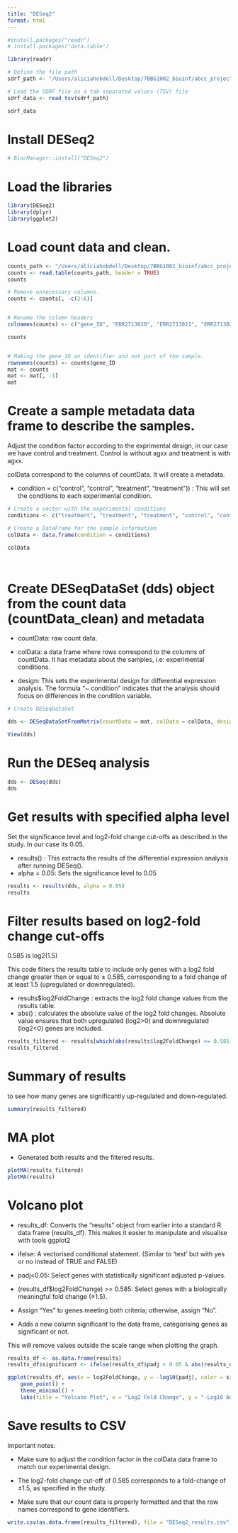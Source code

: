 ```yaml
---
title: "DESeq2"
format: html
---
```


```r

#install.packages("readr")
# install.packages("data.table")

library(readr)

# Define the file path
sdrf_path <- "/Users/aliciahobdell/Desktop/7BBG1002_bioinf/abcc_project/data/experiment_metadata/E-MTAB-7074.sdrf.txt"

# Load the SDRF file as a tab-separated values (TSV) file
sdrf_data <- read_tsv(sdrf_path)

sdrf_data
```

# Install DESeq2

```r
# BiocManager::install("DESeq2")
```

# Load the libraries

```r

library(DESeq2)
library(dplyr)
library(ggplot2)


```

# Load count data and clean.

```r

counts_path <- "/Users/aliciahobdell/Desktop/7BBG1002_bioinf/abcc_project/data/processed_data/count_files/all_samples_counts.txt"
counts <- read.table(counts_path, header = TRUE)
counts

# Remove unnecessary columns. 
counts <- counts[, -c(2:6)]


# Rename the column headers
colnames(counts) <- c("gene_ID", "ERR2713020", "ERR2713021", "ERR2713022", "ERR2713023", "ERR2713024", "ERR2713025")

counts


# Making the gene_ID an identifier and not part of the sample.
rownames(counts) <- counts$gene_ID
mat <- counts
mat <- mat[, -1]
mat
```

# Create a sample metadata data frame to describe the samples.

Adjust the condition factor according to the exprimental design, in our case we have control and treatment. Control is without agxx and treatment is with agxx.

colData correspond to the columns of countData. It will create a metadata.

-   condition = c("control", "control", "treatment", "treatment")) : This will set the condtions to each experimental condition.

```r


# Create a vector with the experimental conditions
conditions <- c("treatment", "treatment", "treatment", "control", "control", "control")

# Create a DataFrame for the sample information 
colData <- data.frame(condition = conditions)

colData




```

# Create DESeqDataSet (dds) object from the count data (countData_clean) and metadata

-   countData: raw count data.

-   colData: a data frame where rows correspond to the columns of countData. It has metadata about the samples, i.e: experimental conditions.

-   design: This sets the experimental design for differential expression analysis. The formula "\~ condition" indicates that the analysis should focus on differences in the condition variable.

```r
# Create DESeqDataSet

dds <- DESeqDataSetFromMatrix(countData = mat, colData = colData, design = ~ condition)

View(dds)
```

# Run the DESeq analysis

```r
dds <- DESeq(dds)
dds
```

# Get results with specified alpha level

Set the significance level and log2-fold change cut-offs as described in the study. In our case its 0.05.

-   results() : This extracts the results of the differential expression analysis after running DESeq().
-   alpha = 0.05: Sets the significance level to 0.05

```r
results <- results(dds, alpha = 0.05)
results
```

# Filter results based on log2-fold change cut-offs

0.585 is log2(1.5)

This code filters the results table to include only genes with a log2 fold change greater than or equal to ± 0.585, corresponding to a fold change of at least 1.5 (upregulated or downregulated).

-   results\$log2FoldChange : extracts the log2 fold change values from the results table.
-   abs() : calculates the absolute value of the log2 fold changes. Absolute value ensures that both upregulated (log2\>0) and downregulated (log2\<0) genes are included.

```r
results_filtered <- results[which(abs(results$log2FoldChange) >= 0.585), ]
results_filtered
```

# Summary of results

to see how many genes are significantly up-regulated and down-regulated.

```r
summary(results_filtered)
```

# MA plot

-   Generated both results and the filtered results.


```r
plotMA(results_filtered)
plotMA(results)
```

# Volcano plot

-   results_df: Converts the "results" object from earlier into a standard R data frame (results_df). This makes it easier to manipulate and visualise with tools ggplot2

-   ifelse: A vectorised conditional statement. (Similar to 'test' but with yes or no instead of TRUE and FALSE)

-   padj\<0.05: Select genes with statistically significant adjusted p-values.

-   (results_df\$log2FoldChange) \>= 0.585: Select genes with a biologically meaningful fold change (≥1.5).

-   Assign "Yes" to genes meeting both criteria; otherwise, assign "No".

-   Adds a new column significant to the data frame, categorising genes as significant or not.

This will remove values outside the scale range when plotting the graph.

```r

results_df <- as.data.frame(results)
results_df$significant <- ifelse(results_df$padj < 0.05 & abs(results_df$log2FoldChange) >= 0.585, "Yes", "No")

ggplot(results_df, aes(x = log2FoldChange, y = -log10(padj), color = significant)) +
    geom_point() +
    theme_minimal() +
    labs(title = "Volcano Plot", x = "Log2 Fold Change", y = "-Log10 Adjusted P-value")
```

# Save results to CSV

Important notes:

-   Make sure to adjust the condition factor in the colData data frame to match our experimental design.

-   The log2-fold change cut-off of 0.585 corresponds to a fold-change of ±1.5, as specified in the study.

-   Make sure that our count data is properly formatted and that the row names correspond to gene identifiers.

```r
write.csv(as.data.frame(results_filtered), file = "DESeq2_results.csv")
```
